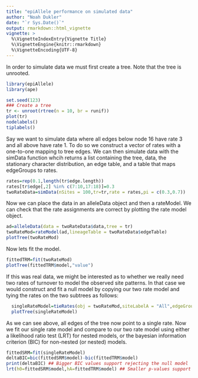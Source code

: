 ```yaml
---
title: "epiAllele performance on simulated data"
author: "Noah Dukler"
date: "`r Sys.Date()`"
output: rmarkdown::html_vignette
vignette: >
  %\VignetteIndexEntry{Vignette Title}
  %\VignetteEngine{knitr::rmarkdown}
  %\VignetteEncoding{UTF-8}
---
```


In order to simulate data we must first create a tree. Note that the tree is unrooted.
```r
library(epiAllele)
library(ape)

set.seed(123)
### Create a tree
tr <- unroot(rtree(n = 10, br = runif))
plot(tr)
nodelabels()
tiplabels()
```

Say we want to simulate data where all edges below node 16 have rate 3 and all above have rate 1. To do so we construct a vector of rates with a one-to-one mapping to tree edges. We can then simulate data with the simData function whcih returns a list containing the tree, data, the stationary character distribution, an edge table, and a table that maps edgeGroups to rates.

```r
rates=rep(0.1,length(tr$edge.length))
rates[tr$edge[,2] %in% c(7:10,17:18)]=0.3
twoRateData=simData(nSites = 100,tr=tr,rate = rates,pi = c(0.3,0.7))
```

Now we can place the data in an alleleData object and then a rateModel. We can check that the rate assignments are correct by plotting the rate model object.

```r
ad=alleleData(data = twoRateData$data,tree = tr)
twoRateMod=rateModel(ad,lineageTable = twoRateData$edgeTable)
plotTree(twoRateMod)
```
 
Now lets fit the model.

```r
fittedTRM=fit(twoRateMod)
plotTree(fittedTRM$model,"value")
```

If this was real data, we might be interested as to whether we really need two rates of turnover to model the observed site patterns. In that case we would construct and fit a null model by copying our two rate model and tying the rates on the two subtrees as follows:

```r
  singleRateModel=tieRates(obj = twoRateMod,siteLabelA = "All",edgeGroupA = "e1",siteLabelB = "All",edgeGroupB = "e2")
  plotTree(singleRateModel)
```

As we can see above, all edges of the tree now point to a single rate. Now we fit our single rate model and compare to our two rate model using either a likelihood ratio test (LRT) for nested models, or the bayesian information criterion (BIC) for non-nested (or nested) models.

```r
fittedSRM=fit(singleRateModel)
deltaBIC=bic(fittedSRM$model)-bic(fittedTRM$model)
print(deltaBIC) ## Bigger BIC values support rejecting the null model
lrt(h0=fittedSRM$model,hA=fittedTRM$model) ## Smaller p-values support rejecting the null model
```

